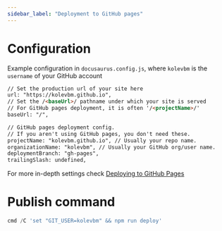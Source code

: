```yaml
---
sidebar_label: "Deployment to GitHub pages"
---
```


# Configuration

Example configuration in `docusaurus.config.js`, where `kolevbm` is the `username` of your GitHub account

```md title="docusaurus.config.js"
// Set the production url of your site here
url: "https://kolevbm.github.io",
// Set the /<baseUrl>/ pathname under which your site is served
// For GitHub pages deployment, it is often '/<projectName>/'
baseUrl: "/",

// GitHub pages deployment config.
// If you aren't using GitHub pages, you don't need these.
projectName: "kolevbm.github.io", // Usually your repo name.
organizationName: "kolevbm", // Usually your GitHub org/user name.
deploymentBranch: "gh-pages",
trailingSlash: undefined,
```

For more in-depth settings check [Deploying to GitHub Pages](https://docusaurus.io/docs/deployment#deploying-to-github-pages)

# Publish command

```powershell title="shell command"
cmd /C 'set "GIT_USER=kolevbm" && npm run deploy'
```
